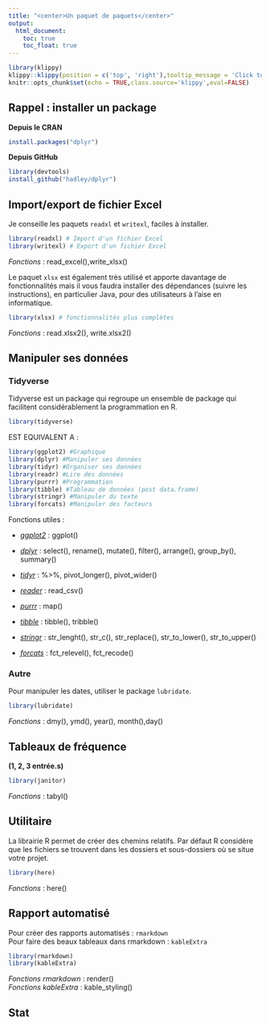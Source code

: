 ```yaml
---
title: "<center>Un paquet de paquets</center>"
output: 
  html_document:
    toc: true
    toc_float: true
---
```


```r
library(klippy)
klippy::klippy(position = c('top', 'right'),tooltip_message = 'Click to copy', tooltip_success = 'Done')
knitr::opts_chunk$set(echo = TRUE,class.source='klippy',eval=FALSE)
```

## Rappel : installer un package

**Depuis le CRAN**

```r
install.packages("dplyr")
```

**Depuis GitHub**

```r
library(devtools)
install_github("hadley/dplyr")
```

## Import/export de fichier Excel

Je conseille les paquets `readxl` et `writexl`, faciles à installer.

```r
library(readxl) # Import d'un fichier Excel
library(writexl) # Export d'un fichier Excel
```

*Fonctions* : read_excel(),write_xlsx()

Le paquet `xlsx` est également très utilisé et apporte davantage de fonctionnalités mais il vous faudra installer des dépendances (suivre les instructions), en particulier Java, pour des utilisateurs à l'aise en informatique.

```r
library(xlsx) # fonctionnalités plus complètes
```

*Fonctions* : read.xlsx2(), write.xlsx2()

## Manipuler ses données

### Tidyverse

Tidyverse est un package qui regroupe un ensemble de package qui facilitent considérablement la programmation en R.

```r
library(tidyverse)
```

EST EQUIVALENT A :

```r
library(ggplot2) #Graphique
library(dplyr) #Manipuler ses données
library(tidyr) #Organiser ses données
library(readr) #Lire des données
library(purrr) #Programmation
library(tibble) #Tableau de données (post data.frame)
library(stringr) #Manipuler du texte
library(forcats) #Manipuler des facteurs
```

Fonctions utiles :

-   [*ggplot2*]{.ul} : ggplot()

-   [*dplyr*]{.ul} : select(), rename(), mutate(), filter(), arrange(), group_by(), summary()

-   [*tidyr*]{.ul}  : %\>%, pivot_longer(), pivot_wider()

-   [*reader*]{.ul}  : read_csv()

-   [*purrr*]{.ul}  : map()

-   [*tibble*]{.ul}  : tibble(), tribble()

-   [*stringr*]{.ul}  : str_lenght(), str_c(), str_replace(), str_to_lower(), str_to_upper()

-   [*forcats*]{.ul} : fct_relevel(), fct_recode()

### Autre

Pour manipuler les dates, utiliser le package `lubridate`.
```r
library(lubridate)
```
*Fonctions* : dmy(), ymd(), year(), month(),day()

## Tableaux de fréquence 
**(1, 2, 3 entrée.s)**

```r
library(janitor)
```
*Fonctions* : tabyl()

## Utilitaire
La librairie R permet de créer des chemins relatifs. Par défaut R considère que les fichiers se trouvent dans les dossiers et sous-dossiers où se situe votre projet.
```r
library(here)
```
*Fonctions* : here()

## Rapport automatisé
Pour créer des rapports automatisés : `rmarkdown`   
Pour faire des beaux tableaux dans rmarkdown : `kableExtra`
```r
library(rmarkdown)
library(kableExtra)
```
*Fonctions rmarkdown* : render()  
*Fonctions kableExtra* : kable_styling()

## Stat
